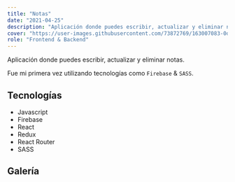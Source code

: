 ```yaml
---
title: "Notas"
date: "2021-04-25"
description: "Aplicación donde puedes escribir, actualizar y eliminar notas. Hecho con Firebase y React."
cover: "https://user-images.githubusercontent.com/73872769/163007083-0d39fef0-9834-4428-b333-4143f785c7bd.png"
role: "Frontend & Backend"
---
```


Aplicación donde puedes escribir, actualizar y eliminar notas.

Fue mi primera vez utilizando tecnologías como `Firebase` & `SASS`.

## Tecnologías

- Javascript
- Firebase
- React
- Redux
- React Router
- SASS

## Galería

<GalleryImage alt="no se han creado notas" image="https://user-images.githubusercontent.com/73872769/163007056-1b22c5fa-8e76-4247-b73f-6347db22422a.png" caption="No hay notas creadas aún"/>

<GalleryImage alt="nota" image="https://user-images.githubusercontent.com/73872769/163007083-0d39fef0-9834-4428-b333-4143f785c7bd.png" caption="Una nota. Puedes apreciar su titulo, descripción y una imagen."/>